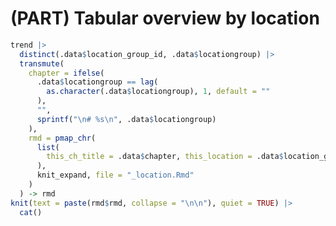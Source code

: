 # (PART) Tabular overview by location {#p:tabular .unnumbered}

```r
trend |>
  distinct(.data$location_group_id, .data$locationgroup) |>
  transmute(
    chapter = ifelse(
      .data$locationgroup == lag(
        as.character(.data$locationgroup), 1, default = ""
      ),
      "",
      sprintf("\n# %s\n", .data$locationgroup)
    ),
    rmd = pmap_chr(
      list(
        this_ch_title = .data$chapter, this_location = .data$location_group_id
      ),
      knit_expand, file = "_location.Rmd"
    )
  ) -> rmd
knit(text = paste(rmd$rmd, collapse = "\n\n"), quiet = TRUE) |>
  cat()
```
